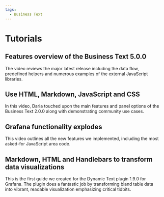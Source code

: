 ```yaml
---
tags:
  - Business Text
---
```



# Tutorials

## Features overview of the Business Text 5.0.0

The video reviews the major latest release including the data flow, predefined helpers and numerous examples of the external JavaScript libraries.

<Youtube
  id="UVMysEjouNo"
  title="The Business Text panel for Grafana. Main features overview in 5.0.0"
/>

## Use HTML, Markdown, JavaScript and CSS

In this video, Daria touched upon the main features and panel options of the Business Text 2.0.0 along with demonstrating community use cases.

<Youtube
  id="AcQi-6GCrNU"
  title="Use HTML, Markdown, JavaScript and CSS. Community use cases."
/>

## Grafana functionality explodes

This video outlines all the new features we implemented, including the most asked-for JavaScript area code.

<Youtube id="lJqk5Gobec4" title="JavaScript code in Dynamic Text panel." />

## Markdown, HTML and Handlebars to transform data visualizations

This is the first guide we created for the Dynamic Text plugin 1.9.0 for Grafana. The plugin does a fantastic job by transforming bland table data into vibrant, readable visualization emphasizing critical tidbits.

<Youtube
  id="MpNZ4Yl-p0U"
  title="Markdown, HTML, and Handlebars for transforming data visualizations."
/>
